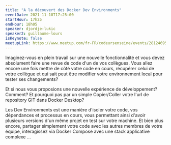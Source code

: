 ```yaml
---
title: "A la découvert des Docker Dev Environments"
eventDate: 2021-11-18T17:25:00
startHour: 17h25
endHour: 18h05
speaker: djordje-lukic
speaker2: guillaume-lours
isKeynote: false
meetupLink: https://www.meetup.com/fr-FR/codeursenseine/events/281246952/
---
```


Imaginez-vous en plein travail sur une nouvelle fonctionnalité et vous devez absolument faire une revue de code d'un de vos collègues.
Vous allez encore une fois mettre de côté votre code en cours, récupérer celui de votre collègue et qui sait peut être modifier votre environnement local pour tester ses changements?

Et si nous vous proposions une nouvelle expérience de développement? Comment?
Et pourquoi pas par un simple Copier/Coller votre l'url de repository GIT dans Docker Desktop?

Les Dev Environments est une manière d'isoler votre code, vos dépendances et processus en cours, vous permettant ainsi d'avoir plusieurs versions d'un même projet en test sur votre machine.
Et bien plus encore, partager simplement votre code avec les autres membres de votre équipe, interagissez via Docker Compose avec une stack applicative complexe ...

